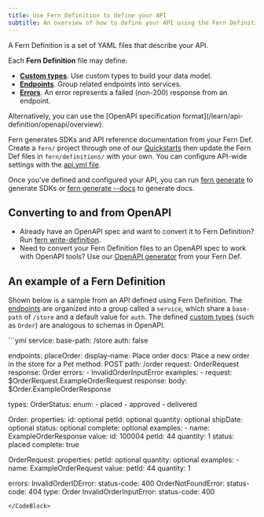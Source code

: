 ---
title: Use Fern Definition to define your API
subtitle: An overview of how to define your API using the Fern Definition format, then use Fern to generate SDKs and API reference documentation for your API.
---

A Fern Definition is a set of YAML files that describe your API.

Each **Fern Definition** file may define:

- **[Custom types](/learn/api-definition/fern/types#custom-types)**. Use custom types to build your data model.
- **[Endpoints](/learn/api-definition/fern/endpoints)**. Group related endpoints into services.
- **[Errors](/learn/api-definition/fern/errors)**. An error represents a failed (non-200) response from an endpoint.

<Info>
Alternatively, you can use the [OpenAPI specification format](/learn/api-definition/openapi/overview).
</Info>

Fern generates SDKs and API reference documentation from your Fern Def. Create a `fern/` project through one of our [Quickstarts](/learn/docs/getting-started/quickstart) then update the Fern Def files in `fern/definitions/` with your own. You can configure API-wide settings with the [api.yml file](https://buildwithfern.com/learn/api-definition/fern/api-yml-reference).

Once you've defined and configured your API, you can run [fern generate](/learn/cli-api/cli-reference/commands#fern-generate) to generate SDKs or [fern generate --docs](/learn/cli-api/cli-reference/commands#fern-generate---docs) to generate docs. 

## Converting to and from OpenAPI

- Already have an OpenAPI spec and want to convert it to Fern Definition? Run [fern write-definition](/learn/cli-api/cli-reference/commands#fern-write-definition).
- Need to convert your Fern Definition files to an OpenAPI spec to work with OpenAPI tools? Use our [OpenAPI generator](/learn/api-definition/fern/export-openapi) from your Fern Def.

## An example of a Fern Definition

Shown below is a sample from an API defined using Fern Definition. The [endpoints](/learn/api-definition/fern/endpoints) are organized into a group called a `service`, which share a `base-path` of `/store` and a default value for `auth`. The defined [custom types](/learn/api-definition/fern/types#custom-types) (such as `Order`) are analogous to schemas in OpenAPI.

<CodeBlock title="store.yml">
```yml
service:
  base-path: /store
  auth: false

  endpoints:
    placeOrder:
      display-name: Place order
      docs: Place a new order in the store for a Pet
      method: POST
      path: /order
      request: OrderRequest
      response: Order
      errors:
        - InvalidOrderInputError
      examples:
        - request: $OrderRequest.ExampleOrderRequest
          response: 
            body: $Order.ExampleOrderResponse

types:
  OrderStatus:
    enum:
      - placed
      - approved
      - delivered

  Order:
    properties:
      id: optional<integer>
      petId: optional<integer>
      quantity: optional<integer>
      shipDate: optional<datetime>
      status: optional<OrderStatus>
      complete: optional<boolean>
    examples:
      - name: ExampleOrderResponse
        value:
          id: 100004
          petId: 44
          quantity: 1
          status: placed 
          complete: true

  OrderRequest:
    properties:
      petId: optional<integer>
      quantity: optional<integer>
    examples:
      - name: ExampleOrderRequest
        value:
          petId: 44
          quantity: 1

errors:
  InvalidOrderIDError:
    status-code: 400
  OrderNotFoundError:
    status-code: 404
    type: Order
  InvalidOrderInputError:
    status-code: 400
```
</CodeBlock>